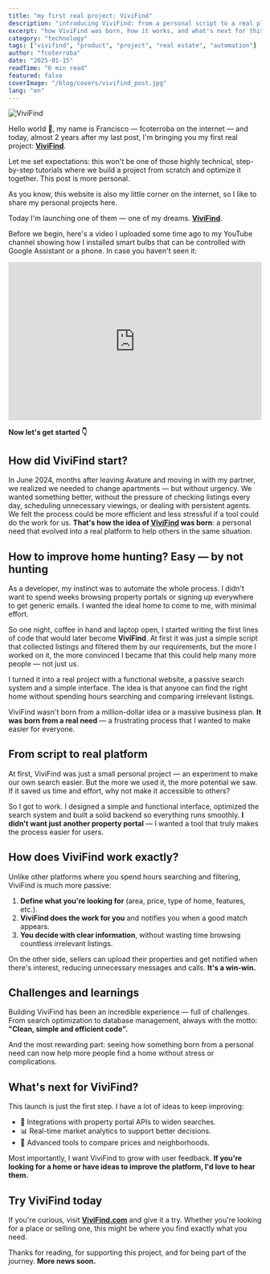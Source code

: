 ```yaml
---
title: "my first real project: ViviFind"
description: "introducing ViviFind: from a personal script to a real platform to find homes without stress."
excerpt: "how ViviFind was born, how it works, and what's next for this project to find a home without actively searching."
category: "technology"
tags: ["vivifind", "product", "project", "real estate", "automation"]
author: "fcoterroba"
date: "2025-01-15"
readTime: "6 min read"
featured: false
coverImage: "/blog/covers/vivifind_post.jpg"
lang: "en"
---
```


![ViviFind](/blog/covers/vivifind_post.jpg)

Hello world 👋, my name is Francisco — fcoterroba on the internet — and today, almost 2 years after my last post, I'm bringing you my first real project: **[ViviFind](https://vivifind.com/)**.

Let me set expectations: this won't be one of those highly technical, step-by-step tutorials where we build a project from scratch and optimize it together. This post is more personal.

As you know, this website is also my little corner on the internet, so I like to share my personal projects here.

Today I'm launching one of them — one of my dreams. **[ViviFind](https://vivifind.com/)**.

Before we begin, here's a video I uploaded some time ago to my YouTube channel showing how I installed smart bulbs that can be controlled with Google Assistant or a phone. In case you haven't seen it:

<iframe src="https://www.youtube.com/embed/RiCPuDhFbwI" allow="accelerometer; autoplay; encrypted-media; gyroscope; picture-in-picture" allowfullscreen width="100%" height="315" frameborder="0"></iframe>

**Now let's get started 👇**

## How did ViviFind start?

In June 2024, months after leaving Avature and moving in with my partner, we realized we needed to change apartments — but without urgency. We wanted something better, without the pressure of checking listings every day, scheduling unnecessary viewings, or dealing with persistent agents. We felt the process could be more efficient and less stressful if a tool could do the work for us. **That's how the idea of [ViviFind](http://vivifind.com/) was born**: a personal need that evolved into a real platform to help others in the same situation.

## How to improve home hunting? Easy — by not hunting

As a developer, my instinct was to automate the whole process. I didn't want to spend weeks browsing property portals or signing up everywhere to get generic emails. I wanted the ideal home to come to me, with minimal effort.

So one night, coffee in hand and laptop open, I started writing the first lines of code that would later become **ViviFind**. At first it was just a simple script that collected listings and filtered them by our requirements, but the more I worked on it, the more convinced I became that this could help many more people — not just us.

I turned it into a real project with a functional website, a passive search system and a simple interface. The idea is that anyone can find the right home without spending hours searching and comparing irrelevant listings.

ViviFind wasn't born from a million-dollar idea or a massive business plan. **It was born from a real need** — a frustrating process that I wanted to make easier for everyone.

## From script to real platform

At first, ViviFind was just a small personal project — an experiment to make our own search easier. But the more we used it, the more potential we saw. If it saved us time and effort, why not make it accessible to others?

So I got to work. I designed a simple and functional interface, optimized the search system and built a solid backend so everything runs smoothly. **I didn't want just another property portal** — I wanted a tool that truly makes the process easier for users.

## How does ViviFind work exactly?

Unlike other platforms where you spend hours searching and filtering, ViviFind is much more passive:

1. **Define what you're looking for** (area, price, type of home, features, etc.).
2. **ViviFind does the work for you** and notifies you when a good match appears.
3. **You decide with clear information**, without wasting time browsing countless irrelevant listings.

On the other side, sellers can upload their properties and get notified when there's interest, reducing unnecessary messages and calls. **It's a win‑win.**

## Challenges and learnings

Building ViviFind has been an incredible experience — full of challenges. From search optimization to database management, always with the motto: **"Clean, simple and efficient code".**

And the most rewarding part: seeing how something born from a personal need can now help more people find a home without stress or complications.

## What's next for ViviFind?

This launch is just the first step. I have a lot of ideas to keep improving:

- 🚀 Integrations with property portal APIs to widen searches.
- 📊 Real-time market analytics to support better decisions.
- 📌 Advanced tools to compare prices and neighborhoods.

Most importantly, I want ViviFind to grow with user feedback. **If you're looking for a home or have ideas to improve the platform, I'd love to hear them.**

## Try ViviFind today

If you're curious, visit **[ViviFind.com](https://vivifind.com)** and give it a try. Whether you're looking for a place or selling one, this might be where you find exactly what you need.

Thanks for reading, for supporting this project, and for being part of the journey. **More news soon.**
